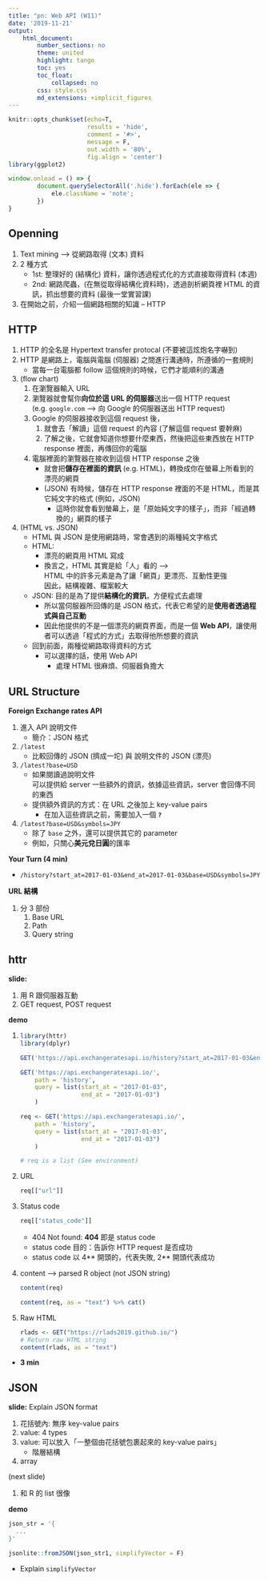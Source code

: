 ```yaml
---
title: "pn: Web API (W11)"
date: '2019-11-21'
output:
    html_document:
        number_sections: no
        theme: united
        highlight: tango
        toc: yes
        toc_float:
            collapsed: no
        css: style.css
        md_extensions: +implicit_figures
---
```


```r
knitr::opts_chunk$set(echo=T,
                      results = 'hide',
                      comment = '#>',
                      message = F,
                      out.width = '80%',
                      fig.align = 'center')
library(ggplot2)
```

```js
window.onload = () => {
        document.querySelectorAll('.hide').forEach(ele => {
            ele.className = 'note';
        })
}
```

## Openning

<div class="hide" data-tag="Openning">
1. Text mining --> 從網路取得 (文本) 資料
1. 2 種方式
    - 1st: 整理好的 (結構化) 資料，讓你透過程式化的方式直接取得資料 (本週)
    - 2nd: 網路爬蟲，(在無從取得結構化資料時)，透過剖析網頁裡 HTML 的資訊，抓出想要的資料 (最後一堂實習課)
1. 在開始之前，介紹一個網路相關的知識 -- HTTP
</div>


## HTTP

<div class="hide" data-tag="slide">
1. HTTP 的全名是 Hypertext transfer protocal (不要被這炫炮名字嚇到)
1. HTTP 是網路上，電腦與電腦 (伺服器) 之間進行溝通時，所遵循的一套規則
    - 當每一台電腦都 follow 這個規則的時候，它們才能順利的溝通
1. (flow chart)
    1. 在瀏覽器輸入 URL
    1. 瀏覽器就會幫你**向位於這 URL 的伺服器**送出一個 HTTP request  
    (e.g. `google.com` --> 向 Google 的伺服器送出 HTTP request)
    1. Google 的伺服器接收到這個 request 後，
        1. 就會去「解讀」這個 request 的內容 (了解這個 request 要幹麻)
        1. 了解之後，它就會知道你想要什麼東西，然後把這些東西放在 HTTP response 裡面，再傳回你的電腦
    1. 電腦裡面的瀏覽器在接收到這個 HTTP response 之後
        - 就會把**儲存在裡面的資訊** (e.g. HTML)，轉換成你在螢幕上所看到的漂亮的網頁
        - (JSON) 有時候，儲存在 HTTP response 裡面的不是 HTML，而是其它純文字的格式 (例如，JSON)
            - 這時你就會看到螢幕上，是「原始純文字的樣子」，而非「經過轉換的」網頁的樣子

1. (HTML vs. JSON)
    - HTML 與 JSON 是使用網路時，常會遇到的兩種純文字格式
    - HTML: 
        - 漂亮的網頁用 HTML 寫成
        - 換言之，HTML 其實是給「人」看的 -->  
        HTML 中的許多元素是為了讓「網頁」更漂亮、互動性更強  
        因此，結構複雜、檔案較大
    - JSON: 目的是為了提供**結構化的資訊**，方便程式去處理
        - 所以當伺服器所回傳的是 JSON 格式，代表它希望的是**使用者透過程式與自己互動**
        - 因此他提供的不是一個漂亮的網頁界面，而是一個 **Web API**，讓使用者可以透過「程式的方式」去取得他所想要的資訊
    - 回到前面，兩種從網路取得資料的方式
        - 可以選擇的話，使用 Web API
            - 處理 HTML 很麻煩、伺服器負擔大
</div>


## URL Structure

<div class="hide" data-tag="Demo with Browser">
**Foreign Exchange rates API**

1. 進入 API 說明文件
    - 簡介：JSON 格式
1. `/latest`
    - 比較回傳的 JSON (擠成一坨) 與 說明文件的 JSON (漂亮)
1. `/latest?base=USD`
    - 如果閱讀過說明文件  
    可以提供給 server 一些額外的資訊，依據這些資訊，server 會回傳不同的東西
    - 提供額外資訊的方式：在 URL 之後加上 key-value pairs
        - 在加入這些資訊之前，需要加入一個 **`?`**
1. `/latest?base=USD&symbols=JPY`
    - 除了 `base` 之外，還可以提供其它的 parameter
    - 例如，只關心**美元兌日圓**的匯率


**Your Turn (4 min)**

- `/history?start_at=2017-01-03&end_at=2017-01-03&base=USD&symbols=JPY`


**URL 結構**

1. 分 3 部份
    1. Base URL
    1. Path
    1. Query string
</div>


## httr

<div class="hide" data-tag="slide, demo">
**slide:** 

1. 用 R 跟伺服器互動
1. GET request, POST request 

**demo**

1. 

    ```r
    library(httr)
    library(dplyr)
    
    GET('https://api.exchangeratesapi.io/history?start_at=2017-01-03&end_at=2017-01-03')
    
    GET('https://api.exchangeratesapi.io/',
        path = 'history',
        query = list(start_at = "2017-01-03",
                     end_at = "2017-01-03")
        )
    
    req <- GET('https://api.exchangeratesapi.io/',
        path = 'history',
        query = list(start_at = "2017-01-03",
                     end_at = "2017-01-03")
        )
    
    # req is a list (See environment)
    ```

1. URL

    ```r
    req[["url"]]
    ```

1. Status code

    ```r
    req[["status_code"]]
    ```
    
    - 404 Not found: **404** 即是 status code
    - status code 目的：告訴你 HTTP request 是否成功
    - status code 以 4** 開頭的，代表失敗, 2** 開頭代表成功

1. content --> parsed R object (not JSON string)

    ```r
    content(req)
    
    content(req, as = "text") %>% cat()
    ```

1. Raw HTML

    ```r
    rlads <- GET("https://rlads2019.github.io/")
    # Return raw HTML string
    content(rlads, as = "text")
    ```
</div>

- **3 min**



## JSON

<div class="hide" data-tag="slide, demo">
**slide:** Explain JSON format

1. 花括號內: 無序 key-value pairs
1. value: 4 types
1. value: 可以放入「一整個由花括號包裹起來的 key-value pairs」
    - 階層結構
1. array

(next slide)

1. 和 R 的 list 很像

**demo**

```r
json_str = '{
  ...
}'

jsonlite::fromJSON(json_str1, simplifyVector = F)
```

- Explain `simplifyVector`
</div>


